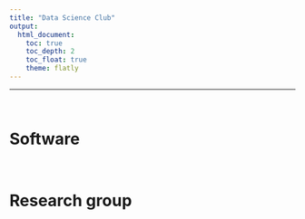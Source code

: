 ```yaml
---
title: "Data Science Club"
output: 
  html_document:
    toc: true
    toc_depth: 2
    toc_float: true
    theme: flatly
---
```


***
<br>

Software
=========================================================================


<br>

Research group
=========================================================================